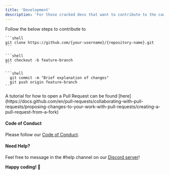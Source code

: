 ```yaml
---
title: 'Development'
description: 'For those cracked devs that want to contribute to the cause 🫡'
---
```


Follow the below steps to contribute to

<Steps>
  <Step title='Fork the Repository – Click the "Fork" button on the top right. Clone Your Fork – Use:'>

    ```shell
    git clone https://github.com/{your-username}/{repository-name}.git
    ```

  </Step>

  <Step title="Create a New Branch – Name it descriptively:">

    ```shell
    git checkout -b feature-branch
    ```

  </Step>
  <Step title='Make Your Changes – Fix bugs, add features, or improve docs.' />
  <Step title='Commit & Push – Write a clear commit message:'>

    ```shell
      git commit -m "Brief explanation of changes"
      git push origin feature-branch
    ```

  </Step>
  <Step title='Open a Pull Request (PR) - Go to the original repo and click "New Pull Request."'>
    A tutorial for how to open a Pull Request can be found
    [here](https://docs.github.com/en/pull-requests/collaborating-with-pull-requests/proposing-changes-to-your-work-with-pull-requests/creating-a-pull-request-from-a-fork)
  </Step>

</Steps>

#### Code of Conduct

Please follow our [Code of Conduct](https://github.com/Borea-dev/.github/blob/main/CODE_OF_CONDUCT.md).

#### Need Help?

Feel free to message in the #help channel on our [Discord server](https://discord.com/invite/qpdxeF6wrK)!

**Happy coding! 🚀**
